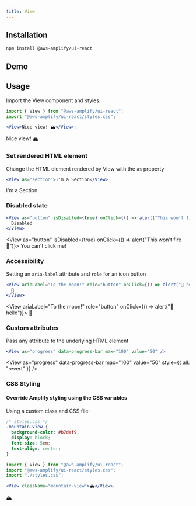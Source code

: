 ```yaml
---
title: View
---
```



## Installation

```
npm install @aws-amplify/ui-react
```

## Demo

<ViewDemo />

## Usage

Import the View component and styles.

```jsx
import { View } from "@aws-amplify/ui-react";
import "@aws-amplify/ui-react/styles.css";

<View>Nice view! 🏔</View>;
```

<View>Nice view! 🏔</View>

### Set rendered HTML element

Change the HTML element rendered by View with the `as` property

```jsx
<View as="section">I'm a Section</View>
```

<View as="section">I'm a Section</View>

### Disabled state

```jsx
<View as="button" isDisabled={true} onClick={() => alert("This won't fire 🚫")}>
  Disabled
</View>
```

<View as="button" isDisabled={true} onClick={() => alert("This won't fire 🚫")}>
  You can't click me!
</View>

### Accessibility

Setting an `aria-label` attribute and `role` for an icon button

```jsx
<View ariaLabel="To the moon!" role="button" onClick={() => alert("👋 hello")}>
  🚀
</View>
```

<View ariaLabel="To the moon!" role="button" onClick={() => alert("👋 hello")}>
  🚀
</View>

### Custom attributes

Pass any attribute to the underlying HTML element

```jsx
<View as="progress" data-progress-bar max="100" value="50" />
```

<View
  as="progress"
  data-progress-bar
  max="100"
  value="50"
  style={{ all: "revert" }}
/>

### CSS Styling

#### Override Amplify styling using the CSS variables

Using a custom class and CSS file:

```css
/* styles.css */
.mountain-view {
  background-color: #b7daf9;
  display: block;
  font-size: 5em;
  text-align: center;
}
```

```jsx
import { View } from "@aws-amplify/ui-react";
import "@aws-amplify/ui-react/styles.css";
import "./styles.css";

<View className="mountain-view">🏔</View>;
```

<View className="mountain-view">🏔</View>
